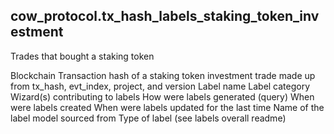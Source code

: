 ## cow_protocol.tx_hash_labels_staking_token_investment 
Trades that bought a staking token

<ParamField path="blockchain">
Blockchain
</ParamField>
<ParamField path="tx_hash_key">
Transaction hash of a staking token investment trade made up from tx_hash, evt_index, project, and version
</ParamField>
<ParamField path="name">
Label name
</ParamField>
<ParamField path="category">
Label category
</ParamField>
<ParamField path="contributor">
Wizard(s) contributing to labels
</ParamField>
<ParamField path="source">
How were labels generated (query)
</ParamField>
<ParamField path="created_at">
When were labels created
</ParamField>
<ParamField path="updated_at">
When were labels updated for the last time
</ParamField>
<ParamField path="model_name">
Name of the label model sourced from
</ParamField>
<ParamField path="label_type">
Type of label (see labels overall readme)
</ParamField>
